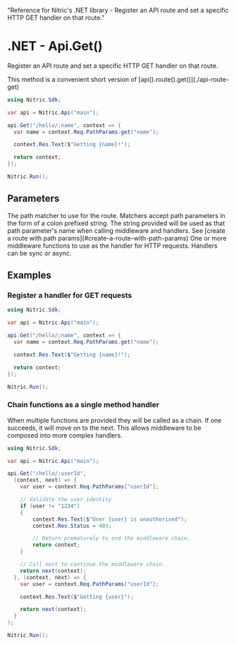  "Reference for Nitric's .NET library - Register an API route and set a specific HTTP GET handler on that route."

# .NET - Api.Get()

Register an API route and set a specific HTTP GET handler on that route.

<Note>
  This method is a convenient short version of
  [api().route().get()](./api-route-get)
</Note>

```csharp
using Nitric.Sdk;

var api = Nitric.Api("main");

api.Get("/hello/:name", context => {
  var name = context.Req.PathParams.get("name");

  context.Res.Text($"Getting {name}!");

  return context;
});

Nitric.Run();
```

## Parameters

<Properties>
  <Property name="match" type="string" required>
    The path matcher to use for the route. Matchers accept path parameters in
    the form of a colon prefixed string. The string provided will be used as
    that path parameter's name when calling middleware and handlers. See [create
    a route with path params](#create-a-route-with-path-params)
  </Property>
  <Property
    name="...middleware"
    type="Middleware&lt;HttpContext&gt; or Func&lt;HttpContext, HttpContext&gt;"
    required
  >
    One or more middleware functions to use as the handler for HTTP requests.
    Handlers can be sync or async.
  </Property>
</Properties>

## Examples

### Register a handler for GET requests

```csharp
using Nitric.Sdk;

var api = Nitric.Api("main");

api.Get("/hello/:name", context => {
  var name = context.Req.PathParams.get("name");

  context.Res.Text($"Getting {name}!");

  return context;
});

Nitric.Run();
```

### Chain functions as a single method handler

When multiple functions are provided they will be called as a chain. If one succeeds, it will move on to the next. This allows middleware to be composed into more complex handlers.

```csharp
using Nitric.Sdk;

var api = Nitric.Api("main");

api.Get("/hello/:userId",
  (context, next) => {
    var user = context.Req.PathParams["userId"];

    // Validate the user identity
    if (user != "1234")
    {
        context.Res.Text($"User {user} is unauthorised");
        context.Res.Status = 403;

        // Return prematurely to end the middleware chain.
        return context;
    }

    // Call next to continue the middleware chain.
    return next(context);
  }, (context, next) => {
    var user = context.Req.PathParams["userId"];

    context.Res.Text($"Getting {user}");

    return next(context);
  }
);

Nitric.Run();
```
